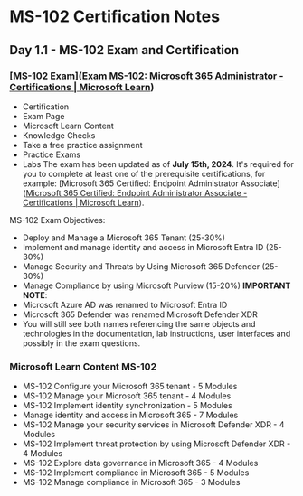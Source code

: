 # MS-102 Certification Notes
## Day 1.1 - MS-102 Exam and Certification

### [MS-102 Exam]([Exam MS-102: Microsoft 365 Administrator - Certifications | Microsoft Learn](https://learn.microsoft.com/en-us/credentials/certifications/exams/ms-102/))
* Certification
* Exam Page
* Microsoft Learn Content
* Knowledge Checks
* Take a free practice assignment
* Practice Exams
* Labs
The exam has been updated as of **July 15th, 2024**. It's required for you to complete at least one of the prerequisite certifications, for example: [Microsoft 365 Certified: Endpoint Administrator Associate]([Microsoft 365 Certified: Endpoint Administrator Associate - Certifications | Microsoft Learn](https://learn.microsoft.com/en-us/credentials/certifications/modern-desktop/?practice-assessment-type=certification)).

MS-102 Exam Objectives:
* Deploy and Manage a Microsoft 365 Tenant (25-30%)
* Implement and manage identity and access in Microsoft Entra ID (25-30%)
* Manage Security and Threats by Using Microsoft 365 Defender (25-30%)
* Manage Compliance by using Microsoft Purview (15-20%)
**IMPORTANT NOTE**:
* Microsoft Azure AD was renamed to Microsoft Entra ID
* Microsoft 365 Defender was renamed Microsoft Defender XDR
* You will still see both names referencing the same objects and technologies in the documentation, lab instructions, user interfaces and possibly in the exam questions.

### Microsoft Learn Content MS-102
* MS-102 Configure your Microsoft 365 tenant - 5 Modules
* MS-102 Manage your Microsoft 365 tenant - 4 Modules
* MS-102 Implement identity synchronization - 5 Modules
* Manage identity and access in Microsoft 365 - 7 Modules
* MS-102 Manage your security services in Microsoft Defender XDR - 4 Modules
* MS-102 Implement threat protection by using Microsoft Defender XDR - 4 Modules
* MS-102 Explore data governance in Microsoft 365 - 4 Modules
* MS-102 Implement compliance in Microsoft 365 - 5 Modules
* MS-102 Manage compliance in Microsoft 365 - 3 Modules